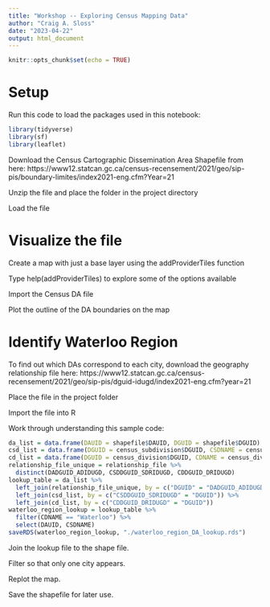 ```yaml
---
title: "Workshop -- Exploring Census Mapping Data"
author: "Craig A. Sloss"
date: "2023-04-22"
output: html_document
---
```


```r
knitr::opts_chunk$set(echo = TRUE)
```

# Setup

Run this code to load the packages used in this notebook:
```r
library(tidyverse)
library(sf)
library(leaflet)
```

Download the Census Cartographic Dissemination Area Shapefile from here: https://www12.statcan.gc.ca/census-recensement/2021/geo/sip-pis/boundary-limites/index2021-eng.cfm?Year=21

Unzip the file and place the folder in the project directory

Load the file

# Visualize the file

Create a map with just a base layer using the addProviderTiles function

Type help(addProviderTiles) to explore some of the options available

Import the Census DA file

Plot the outline of the DA boundaries on the map

# Identify Waterloo Region

To find out which DAs correspond to each city, download the geography relationship file here: https://www12.statcan.gc.ca/census-recensement/2021/geo/sip-pis/dguid-idugd/index2021-eng.cfm?year=21

Place the file in the project folder

Import the file into R

Work through understanding this sample code:

```r
da_list = data.frame(DAUID = shapefile$DAUID, DGUID = shapefile$DGUID)
csd_list = data.frame(DGUID = census_subdivision$DGUID, CSDNAME = census_subdivision$CSDNAME)
cd_list = data.frame(DGUID = census_division$DGUID, CDNAME = census_division$CDNAME)
relationship_file_unique = relationship_file %>% 
  distinct(DADGUID_ADIDUGD, CSDDGUID_SDRIDUGD, CDDGUID_DRIDUGD) 
lookup_table = da_list %>%
  left_join(relationship_file_unique, by = c("DGUID" = "DADGUID_ADIDUGD")) %>%
  left_join(csd_list, by = c("CSDDGUID_SDRIDUGD" = "DGUID")) %>%
  left_join(cd_list, by = c("CDDGUID_DRIDUGD" = "DGUID"))
waterloo_region_lookup = lookup_table %>%
  filter(CDNAME == "Waterloo") %>%
  select(DAUID, CSDNAME)
saveRDS(waterloo_region_lookup, "./waterloo_region_DA_lookup.rds")
```

Join the lookup file to the shape file. 

Filter so that only one city appears.

Replot the map.

Save the shapefile for later use.